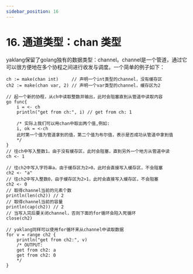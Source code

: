 ```yaml
---
sidebar_position: 16
---
```


# 16. 通道类型：chan 类型

yaklang保留了golang独有的数据类型：channel。channel是一个管道，通过它可以很方便地在多个协程之间进行收发与调度。一个简单的例子如下：

```golang
ch := make(chan int)     // 声明一个int类型的channel，没有缓存区
ch2 := make(chan var, 2) // 声明一个var类型的channel，缓存区为2

// 起一个新的协程，从ch中读取整数并输出，此时会阻塞直到从管道中读取内容
go func{
    i = <- ch
    println("get from ch:", i) // get from ch: 1

    /* 实际上我们可以用chan中取出两个值,例如:
    i, ok = <-ch
    此时第一个值为管道拿到的值，第二个值为布尔值，表示是否成功从管道中拿到值
    */
}
// 往ch中写入整数1，由于没有缓存区，此时会阻塞，直到另外一个地方从管道中读
ch <- 1

// 往ch2中写入字符串a，由于缓存区为2>0，此时会直接写入缓存区，不会阻塞
ch2 <- "a"
// 往ch2中写入整数0，由于缓存区为2>1，此时会直接写入缓存区，不会阻塞
ch2 <- 0
// 取得channel当前的元素个数
println(len(ch2)) // 2
// 取得channel当前的容量
println(cap(ch2)) // 2
// 当写入完后要关闭channel，否则下面的for循环会陷入死循环
close(ch2)

// yaklang同样可以使用for循环来从channel中读取数据
for v = range ch2 {
    println("get from ch2:", v)
    /* OUTPUT:
    get from ch2: a
    get from ch2: 0
    */
}
```